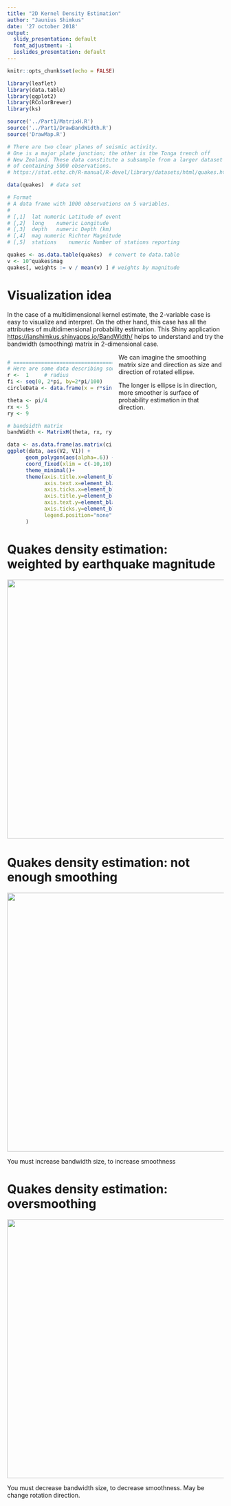 ```yaml
---
title: "2D Kernel Density Estimation"
author: "Jaunius Shimkus"
date: '27 october 2018'
output:
  slidy_presentation: default
  font_adjustment: -1
  ioslides_presentation: default
---
```


```r
knitr::opts_chunk$set(echo = FALSE)

library(leaflet)
library(data.table)
library(ggplot2)
library(RColorBrewer)
library(ks)

source('../Part1/MatrixH.R')
source('../Part1/DrawBandWidth.R')
source('DrawMap.R')

# There are two clear planes of seismic activity. 
# One is a major plate junction; the other is the Tonga trench off 
# New Zealand. These data constitute a subsample from a larger dataset 
# of containing 5000 observations.
# https://stat.ethz.ch/R-manual/R-devel/library/datasets/html/quakes.html

data(quakes)  # data set

# Format
# A data frame with 1000 observations on 5 variables.
# 
# [,1]	lat	numeric	Latitude of event
# [,2]	long	numeric	Longitude
# [,3]	depth	numeric	Depth (km)
# [,4]	mag	numeric	Richter Magnitude
# [,5]	stations	numeric	Number of stations reporting

quakes <- as.data.table(quakes)  # convert to data.table
v <- 10^quakes$mag
quakes[, weights := v / mean(v) ] # weights by magnitude

```

# Visualization idea

<style>
  .col2 {
    columns: 2 150px;         /* number of columns and width in pixels*/
    -webkit-columns: 2 200px; /* chrome, safari */
    -moz-columns: 2 200px;    /* firefox */
  }
</style>

In the case of a multidimensional kernel estimate, the 2-variable case is easy to visualize and interpret. On the other hand, this case has all the attributes of multidimensional probability estimation. This Shiny application [https://janshimkus.shinyapps.io/BandWidth/](https://janshimkus.shinyapps.io/BandWidth/ "https://janshimkus.shinyapps.io/BandWidth/") helps to understand and try the bandwidth (smoothing) matrix in 2-dimensional case.  

<div class="col2">
```r
# ================================================
# Here are some data describing some circle for elipce draw
r <-  1     # radius
fi <- seq(0, 2*pi, by=2*pi/100)
circleData <- data.frame(x = r*sin(fi), y=r*cos(fi))

theta <- pi/4
rx <- 5
ry <- 9

# bandsidth matrix
bandWidth <- MatrixH(theta, rx, ry)

data <- as.data.frame(as.matrix(circleData) %*% bandWidth$M %*% t(bandWidth$R))
ggplot(data, aes(V2, V1)) + 
      geom_polygon(aes(alpha=.6)) + 
      coord_fixed(xlim = c(-10,10), ylim = c(-10,10)) +
      theme_minimal()+
      theme(axis.title.x=element_blank(),
            axis.text.x=element_blank(),
            axis.ticks.x=element_blank(),
            axis.title.y=element_blank(),
            axis.text.y=element_blank(),
            axis.ticks.y=element_blank(),
            legend.position="none"
      )    
```

We can imagine the smoothing matrix size and direction as size and direction of rotated ellipse. 

The longer is ellipse is in direction, more smoother is surface of probability estimation in that direction.

</div>

# Quakes density estimation: weighted by earthquake magnitude

![](images/pic1.png){height=600}

# Quakes density estimation: not enough smoothing 

![](images/pic2.png){height=600}

You must increase bandwidth size, to increase smoothness

# Quakes density estimation: oversmoothing 

![](images/pic3.png){height=600}

You must decrease bandwidth size, to decrease smoothness. May be change rotation direction.


